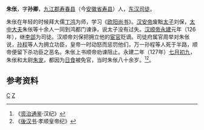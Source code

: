 '''朱伥'''，字'''孙卿'''，[[九江郡|九江郡]][[寿春县|寿春县]]（今[[安徽省|安徽省]][[寿县|寿县]]）人，[[东汉|东汉]][[司徒|司徒]]。

朱伥在年轻的时候拜大儒[[丁鸿|丁鸿]]为师，学习《[[书经|欧阳尚书]]》。[[汉安帝|汉安帝]]废黜[[太子|太子]]刘保，[[太中大夫|太中大夫]]朱伥等十余人一同到鸿都门谏诤，说太子没有过失。[[汉顺帝|汉顺帝]][[永建_(东汉)|永建]]元年（126年），继[[李郃|李郃]]为司徒。汉顺帝刘保把拥立他的[[宦官|宦官]]贬谪。司徒府属官周举对朱伥说，[[孙程|孙程]]等人为拥立功臣，皇帝一时动怒而惩罚他们，万一孙程等人死于半路，顺帝便留下杀功臣之恶名。朱伥上书顺帝劝谏阻止。永建二年（127年）[[七月初九|七月初九]]，朱伥和太尉[[朱宠|朱宠]]，都因为[[日食|日食]]被免官，当时朱伥八十余岁。<ref>《[[资治通鉴|资治通鉴]]·汉纪》</ref><ref>《[[後汉书|後汉书]]·孝顺皇帝纪》</ref>。

== 参考资料 ==
{{reflist}}
{{東漢大司徒司徒}}
[[Category:朱姓|C]]
[[Category:寿县人|Z]]